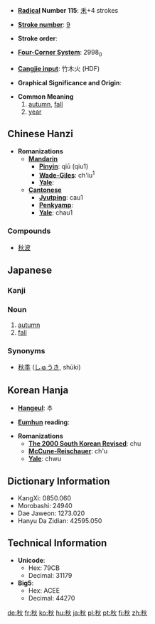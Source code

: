 * '''[[Wiktionary:Chinese radical index| Radical]] Number 115''': [[Wiktionary:Chinese radical index 禾|禾]]+4 strokes

* '''[[Wiktionary:Chinese total strokes index|Stroke number]]''': [[Wiktionary:Chinese total strokes index 9|9]]

* '''Stroke order''': 

* '''[[Wiktionary:Chinese four corner index|Four-Corner System]]''': 2998<sub>0</sub>

* '''[[Wiktionary:Chinese Cangjie index|Cangjie input]]''': 竹木火 (HDF)

* '''Graphical Significance and Origin''': 

* '''Common Meaning'''
*# [[autumn]], [[fall]]
*# [[year]]

== Chinese Hanzi ==

* '''Romanizations'''
** '''[[Mandarin]]'''
*** '''[[Pinyin]]''': qiū (qiu1)
*** '''[[Wade-Giles]]''': ch'iu<sup>1</sup>
*** '''[[Yale]]''': 
** '''[[Cantonese]]'''
*** '''[[Jyutping]]''': cau1
*** '''[[Penkyamp]]''': 
*** '''[[Yale]]''': chau1

===Compounds===
*[[秋波]]

== Japanese ==
===Kanji===
{{kanji
|[[しゅう]] ([[shū]])
|[[あき]] ([[aki]]), [[とき]] ([[toki]])}}

===Noun===
{{janoun|あき|aki}}
# [[autumn]]
# [[fall]]

===Synonyms===
* [[秋季]] ([[しゅうき]], shūki)

== Korean Hanja ==

* '''[[Hangeul]]''': 추

* '''[[Eumhun]] reading''': 

* '''Romanizations'''
** '''[[The 2000 South Korean Revised Romanization|The 2000 South Korean Revised]]''': chu
** '''[[McCune-Reischauer]]''': ch'u
** '''[[Yale]]''': chwu

== Dictionary Information ==

* KangXi: 0850.060
* Morobashi: 24940
* Dae Jaweon: 1273.020
* Hanyu Da Zidian: 42595.050

== Technical Information ==

* '''Unicode''':
** Hex: 79CB
** Decimal: 31179
* '''Big5''':
** Hex: ACEE
** Decimal: 44270

[[de:秋]]
[[fr:秋]]
[[ko:秋]]
[[hu:秋]]
[[ja:秋]]
[[pl:秋]]
[[pt:秋]]
[[fi:秋]]
[[zh:秋]]